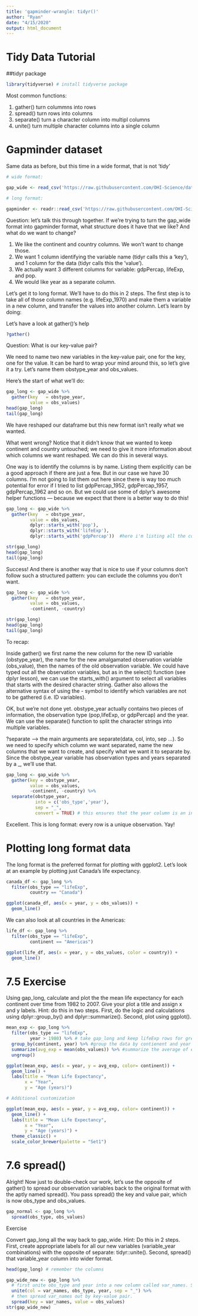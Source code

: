 ```yaml
---
title: 'gapminder-wrangle: tidyr()'
author: "Ryan"
date: "4/15/2020"
output: html_document
---
```


# Tidy Data Tutorial
##tidyr package

```r
library(tidyverse) # install tidyverse package
```

Most common functions:

1. gather()
  turn colummns into rows
2. spread()
  turn rows into columns
3. separate()
  turn a character column into multipl columns
4. unite()
  turn multiple character columns into a single column
  
  
# Gapminder dataset

Same data as before, but this time in a wide format, that is not 'tidy'

```r
# wide format:

gap_wide <- read_csv('https://raw.githubusercontent.com/OHI-Science/data-science-training/master/data/gapminder_wide.csv')

# long format:

gapminder <- readr::read_csv('https://raw.githubusercontent.com/OHI-Science/data-science-training/master/data/gapminder.csv')

```  
  
Question: let’s talk this through together. If we’re trying to turn the gap_wide format into gapminder format, what structure does it have that we like? And what do we want to change?

1. We like the continent and country columns. We won’t want to change those.
2. We want 1 column identifying the variable name (tidyr calls this a ‘key’), and 1 column for the data (tidyr calls this the ’value’).
3. We actually want 3 different columns for variable: gdpPercap, lifeExp, and pop.
4. We would like year as a separate column.  


Let’s get it to long format. We’ll have to do this in 2 steps. The first step is to take all of those column names (e.g. lifeExp_1970) and make them a variable in a new column, and transfer the values into another column. Let’s learn by doing:

Let’s have a look at gather()’s help
  
```r
?gather()
```


Question: What is our key-value pair?

We need to name two new variables in the key-value pair, one for the key, one for the value. It can be hard to wrap your mind around this, so let’s give it a try. Let’s name them obstype_year and obs_values.

Here’s the start of what we’ll do:

```r
gap_long <- gap_wide %>% 
  gather(key   = obstype_year,
         value = obs_values)
head(gap_long)
tail(gap_long)
```


We have reshaped our dataframe but this new format isn’t really what we wanted.

What went wrong? Notice that it didn’t know that we wanted to keep continent and country untouched; we need to give it more information about which columns we want reshaped. We can do this in several ways.

One way is to identify the columns is by name. Listing them explicitly can be a good approach if there are just a few. But in our case we have 30 columns. I’m not going to list them out here since there is way too much potential for error if I tried to list gdpPercap_1952, gdpPercap_1957, gdpPercap_1962 and so on. But we could use some of dplyr’s awesome helper functions — because we expect that there is a better way to do this!


```r
gap_long <- gap_wide %>% 
  gather(key   = obstype_year,
         value = obs_values,
         dplyr::starts_with('pop'),
         dplyr::starts_with('lifeExp'),
         dplyr::starts_with('gdpPercap'))  #here i'm listing all the columns to use in gather

str(gap_long)
head(gap_long)
tail(gap_long)
```

Success! And there is another way that is nice to use if your columns don’t follow such a structured pattern: you can exclude the columns you don’t want.

```r
gap_long <- gap_wide %>% 
  gather(key   = obstype_year,
         value = obs_values,
         -continent, -country)

str(gap_long)
head(gap_long)
tail(gap_long)
```

To recap:

Inside gather() we first name the new column for the new ID variable (obstype_year), the name for the new amalgamated observation variable (obs_value), then the names of the old observation variable. We could have typed out all the observation variables, but as in the select() function (see dplyr lesson), we can use the starts_with() argument to select all variables that starts with the desired character string. Gather also allows the alternative syntax of using the - symbol to identify which variables are not to be gathered (i.e. ID variables).

OK, but we’re not done yet. obstype_year actually contains two pieces of information, the observation type (pop,lifeExp, or gdpPercap) and the year. We can use the separate() function to split the character strings into multiple variables.

?separate –> the main arguments are separate(data, col, into, sep ...). So we need to specify which column we want separated, name the new columns that we want to create, and specify what we want it to separate by. Since the obstype_year variable has observation types and years separated by a _, we’ll use that.

```r
gap_long <- gap_wide %>% 
  gather(key = obstype_year,
         value = obs_values,
         -continent, -country) %>% 
  separate(obstype_year,
           into = c('obs_type','year'),
           sep = "_",
           convert = TRUE) # this ensures that the year column is an integer rather than a character
```

Excellent. This is long format: every row is a unique observation. Yay!

# Plotting long format data

The long format is the preferred format for plotting with ggplot2. Let’s look at an example by plotting just Canada’s life expectancy.

```r
canada_df <- gap_long %>% 
  filter(obs_type == "lifeExp",
         country == "Canada")

ggplot(canada_df, aes(x = year, y = obs_values)) +
  geom_line()
```

We can also look at all countries in the Americas:

```r
life_df <- gap_long %>% 
  filter(obs_type == "lifeExp",
         continent == "Americas")

ggplot(life_df, aes(x = year, y = obs_values, color = country)) +
  geom_line()
```

# 7.5 Exercise

Using gap_long, calculate and plot the the mean life expectancy for each continent over time from 1982 to 2007. Give your plot a title and assign x and y labels. Hint: do this in two steps. First, do the logic and calculations using dplyr::group_by() and dplyr::summarize(). Second, plot using ggplot().

```r
mean_exp <- gap_long %>% 
  filter(obs_type == "lifeExp",
         year > 1980) %>% # take gap_long and keep lifeExp rows for greater than 1980, and then
  group_by(continent, year) %>% #group the data by contienent and year and then
  summarize(avg_exp = mean(obs_values)) %>% #summarize the average of each contitnent and year and then ungroup the data
  ungroup()

ggplot(mean_exp, aes(x = year, y = avg_exp, color= continent)) +
  geom_line() + 
  labs(title = "Mean Life Expectancy",
       x = "Year",
       y = "Age (years)")

# Additional customization

ggplot(mean_exp, aes(x = year, y = avg_exp, color= continent)) +
  geom_line() + 
  labs(title = "Mean Life Expectancy",
       x = "Year",
       y = "Age (years)") +
  theme_classic() + 
  scale_color_brewer(palette = "Set1")
```

# 7.6 spread()

Alright! Now just to double-check our work, let’s use the opposite of gather() to spread our observation variables back to the original format with the aptly named spread(). You pass spread() the key and value pair, which is now obs_type and obs_values.

```r
gap_normal <- gap_long %>% 
  spread(obs_type, obs_values)

```


Exercise

Convert gap_long all the way back to gap_wide. Hint: Do this in 2 steps. First, create appropriate labels for all our new variables (variable_year combinations) with the opposite of separate: tidyr::unite(). Second, spread() that variable_year column into wider format.

```r
head(gap_long) # remember the columns

gap_wide_new <- gap_long %>% 
  # first unite obs_type and year into a new column called var_names. Separate by _
  unite(col = var_names, obs_type, year, sep = "_") %>% 
  # then spread var_names out by key-value pair.
  spread(key = var_names, value = obs_values)
str(gap_wide_new)

```




